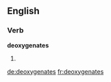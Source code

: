 
==English==

===Verb===
'''deoxygenates'''

# {{third-person singular of|deoxygenate}}

[[de:deoxygenates]]
[[fr:deoxygenates]]